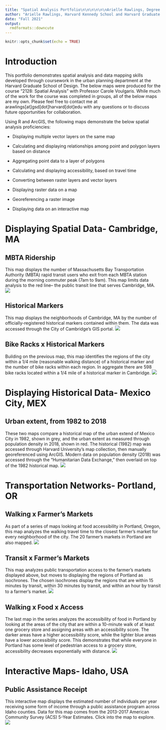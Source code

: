```yaml
---
title: "Spatial Analysis Portfolio\n\n\n\n\n\nArielle Rawlings, Degree Candidate in Public Policy and Urban Planning"
author: "Arielle Rawlings, Harvard Kennedy School and Harvard Graduate School of Design"
date: "Fall 2021"
output: 
  rmdformats::downcute
---
```


```r
knitr::opts_chunk$set(echo = TRUE)
```

# Introduction
This portfolio demonstrates spatial analysis and data mapping skills developed through coursework in the urban planning department at the Harvard Graduate School of Design. The below maps were produced for the course "2128: Spatial Analysis" with Professor Carole Voulgaris. While much of the work for the course was completed in groups, all of the below maps are my own. Please feel free to contact me at arawlings[at]gsd[dot]harvard[dot]edu with any questions or to discuss future opportunities for collaboration.

Using R and ArcGIS, the following maps demonstrate the below spatial analysis proficiencies:

* Displaying multiple vector layers on the same map

* Calculating and displaying relationships among point and polygon layers based on distance

* Aggregating point data to a layer of polygons

* Calculating and displaying accessibility, based on travel time

* Converting between raster layers and vector layers

* Displaying raster data on a map

* Georeferencing a raster image

* Displaying data on an interactive map

# Displaying Spatial Data- Cambridge, MA

## MBTA Ridership
This map displays the number of Massachusetts Bay Transportation Authority (MBTA) rapid transit users who exit from each MBTA station during the morning commuter peak (7am to 9am). This map limits data analysis to the red line-- the public transit line that serves Cambridge, MA.
[![](thumbnails/cambridge_mbta.png)](https://arawlings1.github.io/portfolio/fullsize/cambridge_mbta.pdf){target="_blank"}

## Historical Markers
This map displays the neighborhoods of Cambridge, MA by the number of officially-registered historical markers contained within them. The data was accessed through the City of Cambridge's GIS portal.
[![](thumbnails/cambridge_historicalmarkers.png)](https://arawlings1.github.io/portfolio/fullsize/cambridge_historicalmarkers.pdf){target="_blank"}

## Bike Racks x Historical Markers
Building on the previous map, this map identifies the regions of the city within a 1/4 mile (reasonable walking distance) of a historical marker and the number of bike racks within each region. In aggregate there are 598 bike racks located within a 1/4 mile of a historical marker in Cambridge.
[![](thumbnails/cambridge_bikeracks.png)](https://arawlings1.github.io/portfolio/fullsize/cambridge_bikeracks.pdf){target="_blank"}

# Displaying Historical Data- Mexico City, MEX

## Urban extent, from 1982 to 2018
These two maps compare a historical map of the urban extend of Mexico City in 1982, shown in grey, and the urban extent as measured through population density in 2018, shown in red. The historical (1982) map was accessed through Harvard University's map collection, then manually georeferenced using ArcGIS. Modern data on population density (2018) was accessed through the "Humanitarian Data Exchange," then overlaid on top of the 1982 historical map.
[![](thumbnails/mex_urbanextent.png)](https://arawlings1.github.io/portfolio/fullsize/mex_urbanextent.pdf){target="_blank"}

# Transportation Networks- Portland, OR

## Walking x Farmer's Markets
As part of a series of maps looking at food accessibility in Portland, Oregon, this map analyzes the walking travel time to the closest farmer's market for every neighborhood of the city. The 20 farmer's markets in Portland are also mapped.
[![](thumbnails/pdx_walking.png)](https://arawlings1.github.io/portfolio/fullsize/pdx_walking.pdf){target="_blank"}

## Transit x Farmer's Markets
This map analyzes public transportation access to the farmer's markets displayed above, but moves to displaying the regions of Portland as isochrones. The chosen isochrones display the regions that are within 15 minutes by transit, within 30 minutes by transit, and within an hour by transit to a farmer's market.
[![](thumbnails/pdx_transit.png)](https://arawlings1.github.io/portfolio/fullsize/pdx_transit.pdf){target="_blank"}

## Walking x Food x Access
The last map in the series analyzes the accessibility of food in Portland by looking at the areas of the city that are within a 10-minute walk of at least one grocery store and assigning areas with an accessibility score. The darker areas have a higher accessibility score, while the lighter blue areas have a lower accessibility score. This demonstrates that while everyone in Portland has some level of pedestrian access to a grocery store, accessibility decreases exponentially with distance.
[![](thumbnails/pdx_accessibility.png)](https://arawlings1.github.io/portfolio/fullsize/pdx_accessibility.pdf){target="_blank"}

# Interactive Maps- Idaho, USA

## Public Assistance Receipt
This interactive map displays the estimated number of individuals per year receiving some form of income through a public assistance program across Idaho counties. Data for this map comes from the 2013-2017 American Community Survey (ACS) 5-Year Estimates. Click into the map to explore.
[![](thumbnails/id_pubassistance.png)](https://arawlings1.github.io/portfolio/fullsize/id_pubassistance.html){target="_blank"}